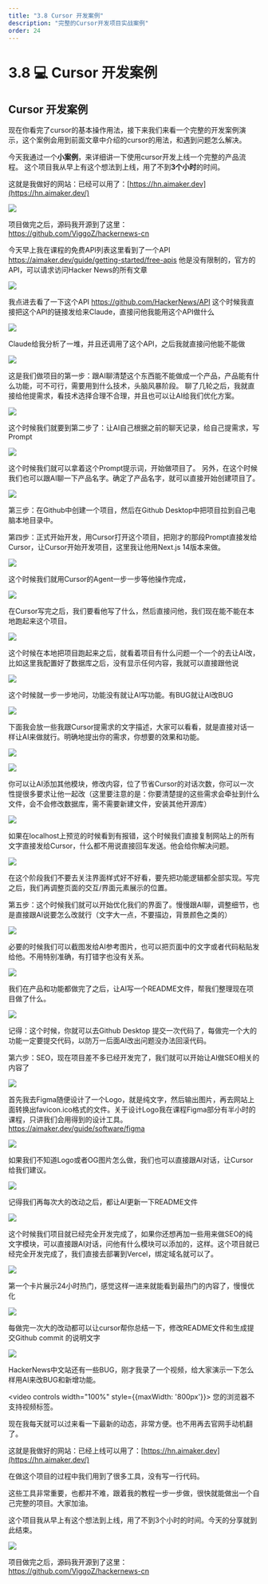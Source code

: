 ```yaml
---
title: "3.8 Cursor 开发案例"
description: "完整的Cursor开发项目实战案例"
order: 24
---
```


# 3.8 💻 Cursor 开发案例

## Cursor 开发案例

现在你看完了cursor的基本操作用法，接下来我们来看一个完整的开发案例演示，这个案例会用到前面文章中介绍的cursor的用法，和遇到问题怎么解决。

今天我通过一个**小案例**，来详细讲一下使用cursor开发上线一个完整的产品流程。 这个项目我从早上有这个想法到上线，用了不到**3个小时**的时间。

这就是我做好的网站：已经可以用了：[https://hn.aimaker.dev](https://hn.aimaker.dev/)

![](https://s.web.cafe/aimaker/images/development/case/case-24.webp)

项目做完之后，源码我开源到了这里：https://github.com/ViggoZ/hackernews-cn

今天早上我在课程的免费API列表这里看到了一个API https://aimaker.dev/guide/getting-started/free-apis 他是没有限制的，官方的API，可以请求访问Hacker News的所有文章

![](https://s.web.cafe/aimaker/images/development/case/case-01.webp)

我点进去看了一下这个API https://github.com/HackerNews/API 这个时候我直接把这个API的链接发给来Claude，直接问他我能用这个API做什么

![](https://s.web.cafe/aimaker/images/development/case/case-02.webp)

Claude给我分析了一堆，并且还调用了这个API，之后我就直接问他能不能做

![](https://s.web.cafe/aimaker/images/development/case/case-03.webp)

这是我们做项目的第一步：跟AI聊清楚这个东西能不能做成一个产品，产品能有什么功能，可不可行，需要用到什么技术，头脑风暴阶段。 聊了几轮之后，我就直接给他提需求，看技术选择合理不合理，并且也可以让AI给我们优化方案。

![](https://s.web.cafe/aimaker/images/development/case/case-04.webp)

这个时候我们就要到第二步了：让AI自己根据之前的聊天记录，给自己提需求，写Prompt

![](https://s.web.cafe/aimaker/images/development/case/case-05.webp)

这个时候我们就可以拿着这个Prompt提示词，开始做项目了。 另外，在这个时候我们也可以跟AI聊一下产品名字。确定了产品名字，就可以直接开始创建项目了。

![](https://s.web.cafe/aimaker/images/development/case/case-06.webp)

第三步：在Github中创建一个项目，然后在Github Desktop中把项目拉到自己电脑本地目录中。

第四步：正式开始开发，用Cursor打开这个项目，把刚才的那段Prompt直接发给Cursor，让Cursor开始开发项目，这里我让他用Next.js 14版本来做。

![](https://s.web.cafe/aimaker/images/development/case/case-07.webp)

这个时候我们就用Cursor的Agent一步一步等他操作完成，

![](https://s.web.cafe/aimaker/images/development/case/case-08.webp)

在Cursor写完之后，我们要看他写了什么，然后直接问他，我们现在能不能在本地跑起来这个项目。

![](https://s.web.cafe/aimaker/images/development/case/case-09.webp)

这个时候在本地把项目跑起来之后，就看着项目有什么问题一个一个的去让AI改，比如这里我配置好了数据库之后，没有显示任何内容，我就可以直接跟他说

![](https://s.web.cafe/aimaker/images/development/case/case-10.webp)

这个时候就一步一步地问，功能没有就让AI写功能。有BUG就让AI改BUG

![](https://s.web.cafe/aimaker/images/development/case/case-11.webp)

下面我会放一些我跟Cursor提需求的文字描述，大家可以看看，就是直接对话一样让AI来做就行。明确地提出你的需求，你想要的效果和功能。 

![](https://s.web.cafe/aimaker/images/development/case/case-12.webp)

![](https://s.web.cafe/aimaker/images/development/case/case-13.webp)

你可以让AI添加其他模块，修改内容，位了节省Cursor的对话次数，你可以一次性提很多要求让他一起改（这里要注意的是：你要清楚提的这些需求会牵扯到什么文件，会不会修改数据库，需不需要新建文件，安装其他开源库）

![](https://s.web.cafe/aimaker/images/development/case/case-14.webp)

如果在localhost上预览的时候看到有报错，这个时候我们直接复制网站上的所有文字直接发给Cursor，什么都不用说直接回车发送。他会给你解决问题。

![](https://s.web.cafe/aimaker/images/development/case/case-15.webp)

在这个阶段我们不要去关注界面样式好不好看，要先把功能逻辑都全部实现。写完之后，我们再调整页面的交互/界面元素展示的位置。

第五步：这个时候我们就可以开始优化我们的界面了。慢慢跟AI聊，调整细节，也是直接跟AI说要怎么改就行（文字大一点，不要描边，背景颜色之类的）

![](https://s.web.cafe/aimaker/images/development/case/case-16.webp)

必要的时候我们可以截图发给AI参考图片，也可以把页面中的文字或者代码粘贴发给他。不用特别准确，有打错字也没有关系。

![](https://s.web.cafe/aimaker/images/development/case/case-17.webp)

我们在产品和功能都做完了之后，让AI写一个README文件，帮我们整理现在项目做了什么。

![](https://s.web.cafe/aimaker/images/development/case/case-18.webp)

记得：这个时候，你就可以去Github Desktop 提交一次代码了，每做完一个大的功能一定要提交代码，以防万一后面AI改出问题没办法回滚代码。

第六步：SEO，现在项目差不多已经开发完了，我们就可以开始让AI做SEO相关的内容了

![](https://s.web.cafe/aimaker/images/development/case/case-19.webp)

首先我去Figma随便设计了一个Logo，就是纯文字，然后输出图片，再去网站上面转换出favicon.ico格式的文件。关于设计Logo我在课程Figma部分有半小时的课程，只讲我们会用得到的设计工具。https://aimaker.dev/guide/software/figma

![](https://s.web.cafe/aimaker/images/development/case/case-20.webp)

如果我们不知道Logo或者OG图片怎么做，我们也可以直接跟AI对话，让Cursor给我们建议。

![](https://s.web.cafe/aimaker/images/development/case/case-21.webp)

记得我们再每次大的改动之后，都让AI更新一下README文件

![](https://s.web.cafe/aimaker/images/development/case/case-22.webp)

这个时候我们项目就已经完全开发完成了，如果你还想再加一些用来做SEO的纯文字模块，可以直接跟AI对话，问他有什么模块可以添加的，这样。这个项目就已经完全开发完成了，我们直接去部署到Vercel，绑定域名就可以了。

![](https://s.web.cafe/aimaker/images/development/case/case-23.webp)

第一个卡片展示24小时热门，感觉这样一进来就能看到最热门的内容了，慢慢优化

![](https://s.web.cafe/aimaker/images/development/case/case-25.webp)

每做完一次大的改动都可以让cursor帮你总结一下，修改README文件和生成提交Github commit 的说明文字

![](https://s.web.cafe/aimaker/images/development/case/case-26.webp)

HackerNews中文站还有一些BUG，刚才我录了一个视频，给大家演示一下怎么样用AI来改BUG和新增功能。

<video controls width="100%" style={{maxWidth: '800px'}}>
  <source src="https://minio.xiaofeng.show/ai-code/3.8.mp4" type="video/mp4" />
  您的浏览器不支持视频标签。
</video>

现在我每天就可以过来看一下最新的动态，非常方便。也不用再去官网手动机翻了。

这就是我做好的网站：已经上线可以用了：[https://hn.aimaker.dev](https://hn.aimaker.dev/)

在做这个项目的过程中我们用到了很多工具，没有写一行代码。

这些工具非常重要，也都并不难，跟着我的教程一步一步做，很快就能做出一个自己完整的项目。大家加油。

这个项目我从早上有这个想法到上线，用了不到3个小时的时间。今天的分享就到此结束。

![](https://s.web.cafe/aimaker/images/development/case/case-27.webp)

项目做完之后，源码我开源到了这里：https://github.com/ViggoZ/hackernews-cn